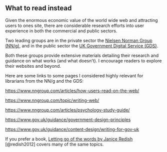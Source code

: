 ## What to read instead

Given the enormous economic value of the world wide web and attracting users to ones site, there are considerable research efforts into user experience in both the commercial and public sectors.

Two leading groups are in the private sector the [Nielsen Norman Group (NN/g)](https://www.nngroup.com/){target=_blank}, and in the public sector the [UK Government Digital Service (GDS)](https://www.gov.uk/government/organisations/government-digital-service).

Both these groups provide extensive materials detailing their research and guidance on what works (and what doesn't). I encourage readers to explore their websites and beyond.

Here are some links to some pages I considered highly relevant for librarians from the NN/g and the GDS:

<https://www.nngroup.com/articles/how-users-read-on-the-web/>

<https://www.nngroup.com/topic/writing-web/>

<https://www.nngroup.com/articles/psychology-study-guide/>

<https://www.gov.uk/guidance/government-design-principles>

<https://www.gov.uk/guidance/content-design/writing-for-gov-uk>

If you prefer a book, [Letting go of the words by Janice Redish](https://southampton.on.worldcat.org/oclc/798674328) [@redish2012] covers many of the same topics.
